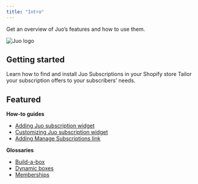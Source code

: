 ```yaml
---
title: "Intro"
---
```


Get an overview of Juo’s features and how to use them.

<div style={{ display: 'flex', justifyContent: 'center' }}>
  <img src="https://cdn.juo.io/content-uploads/Juo_logo_icon_f0629103b4.png" alt="Juo logo" style={{ width: '100%' }} />
</div>


## Getting started

<CardGroup cols={2}>
  <Card title="Installing the app" icon="rocket" href="#">
    Learn how to find and install Juo Subscriptions in your Shopify store
  </Card>
  <Card title="Tips for merchants" icon="shop" href="#">
    Tailor your subscription offers to your subscribers’ needs.
  </Card>
</CardGroup>

## Featured

**How-to guides**

* [Adding Juo subscription widget](/docs/guides/adding-juo-subscription-widget)
* [Customizing Juo subscription widget](/docs/guides/customizing-juo-subscription-widget)
* [Adding Manage Subscriptions link](/docs/guides/adding-manage-subscriptions-link)

**Glossaries**

* [Build-a-box](/docs/glossary/build-a-box)
* [Dynamic boxes](/docs/glossary/dynamic-boxes)
* [Memberships](/docs/glossary/membership)
